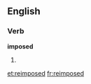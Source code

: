 ==English==

===Verb===
'''imposed'''

# {{present participle of|[[reimpose]]}}

[[et:reimposed]]
[[fr:reimposed]]